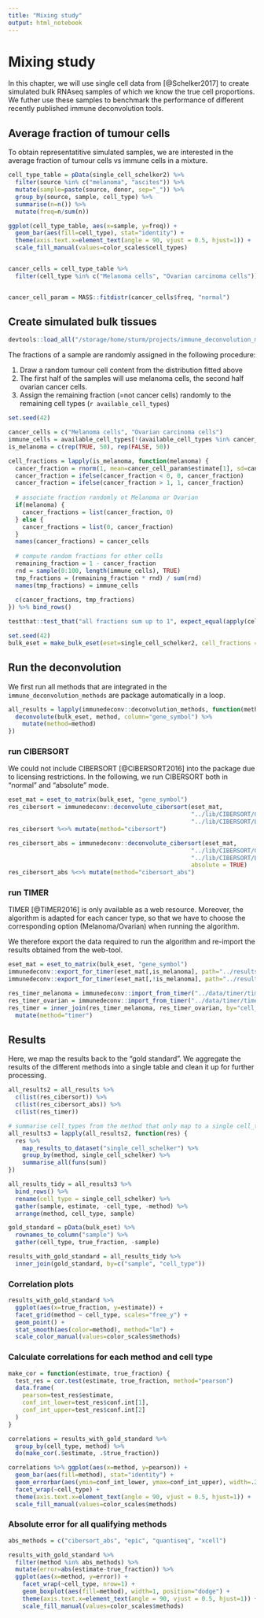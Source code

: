 ```yaml
---
title: "Mixing study"
output: html_notebook
---
```


# Mixing study

In this chapter, we will use single cell data from [@Schelker2017] to create simulated bulk RNAseq samples 
of which we know the true cell proportions. We futher use these samples to benchmark the performance of different recently published immune deconvolution tools. 

## Average fraction of tumour cells
To obtain representatitive simulated samples, we are interested in the average fraction of tumour cells vs immune cells in a mixture. 

```r
cell_type_table = pData(single_cell_schelker2) %>%
  filter(source %in% c("melanoma", "ascites")) %>%
  mutate(sample=paste(source, donor, sep="_")) %>% 
  group_by(source, sample, cell_type) %>% 
  summarise(n=n()) %>%
  mutate(freq=n/sum(n))

ggplot(cell_type_table, aes(x=sample, y=freq)) +
  geom_bar(aes(fill=cell_type), stat="identity") + 
  theme(axis.text.x=element_text(angle = 90, vjust = 0.5, hjust=1)) + 
  scale_fill_manual(values=color_scales$cell_types)


cancer_cells = cell_type_table %>% 
  filter(cell_type %in% c("Melanoma cells", "Ovarian carcinoma cells")) 


cancer_cell_param = MASS::fitdistr(cancer_cells$freq, "normal")
```



## Create simulated bulk tissues
```r
devtools::load_all("/storage/home/sturm/projects/immune_deconvolution_methods")
```

The fractions of a sample are randomly assigned in the following procedure: 

1. Draw a random tumour cell content from the distribution fitted above
2. The first half of the samples will use melanoma cells, the second half ovarian cancer cells. 
3. Assign the remaining fraction (=not cancer cells)  randomly to the remaining cell types (`r available_cell_types`)

```r
set.seed(42)

cancer_cells = c("Melanoma cells", "Ovarian carcinoma cells")
immune_cells = available_cell_types[!(available_cell_types %in% cancer_cells)]
is_melanoma = c(rep(TRUE, 50), rep(FALSE, 50))

cell_fractions = lapply(is_melanoma, function(melanoma) {
  cancer_fraction = rnorm(1, mean=cancer_cell_param$estimate[1], sd=cancer_cell_param$estimate[2])
  cancer_fraction = ifelse(cancer_fraction < 0, 0, cancer_fraction)
  cancer_fraction = ifelse(cancer_fraction > 1, 1, cancer_fraction)
  
  # associate fraction randomly ot Melanoma or Ovarian
  if(melanoma) {
    cancer_fractions = list(cancer_fraction, 0)
  } else {
    cancer_fractions = list(0, cancer_fraction)
  }
  names(cancer_fractions) = cancer_cells
  
  # compute random fractions for other cells
  remaining_fraction = 1 - cancer_fraction
  rnd = sample(0:100, length(immune_cells), TRUE)
  tmp_fractions = (remaining_fraction * rnd) / sum(rnd)
  names(tmp_fractions) = immune_cells
  
  c(cancer_fractions, tmp_fractions)
}) %>% bind_rows()

testthat::test_that("all fractions sum up to 1", expect_equal(apply(cell_fractions, 1, sum), rep(1, 100)))
```


```r
set.seed(42)
bulk_eset = make_bulk_eset(eset=single_cell_schelker2, cell_fractions = cell_fractions, n_cells=500)
```


## Run the deconvolution
We first run all methods that are integrated in the `immune_deconvolution_methods` are package automatically in a loop. 
```r
all_results = lapply(immunedeconv::deconvolution_methods, function(method) {
  deconvolute(bulk_eset, method, column="gene_symbol") %>%
    mutate(method=method)
})
```

### run CIBERSORT
We could not include CIBERSORT [@CIBERSORT2016] into the package due to licensing restrictions. 
In the following, we run CIBERSORT both in "normal" and "absolute" mode. 

```r
eset_mat = eset_to_matrix(bulk_eset, "gene_symbol")
res_cibersort = immunedeconv::deconvolute_cibersort(eset_mat, 
                                                    "../lib/CIBERSORT/CIBERSORT.R",
                                                    "../lib/CIBERSORT/LM22.txt") 
res_cibersort %<>% mutate(method="cibersort")

res_cibersort_abs = immunedeconv::deconvolute_cibersort(eset_mat, 
                                                    "../lib/CIBERSORT/CIBERSORT.R",
                                                    "../lib/CIBERSORT/LM22.txt",
                                                    absolute = TRUE) 
res_cibersort_abs %<>% mutate(method="cibersort_abs")
```

### run TIMER
TIMER [@TIMER2016] is only available as a web resource. Moreover, the algorithm is adapted for each cancer type, so that we have to choose the corresponding option (Melanoma/Ovarian) when running the algorithm. 

We therefore export the data required to run the algorithm and re-import the results obtained from the web-tool. 

```r
eset_mat = eset_to_matrix(bulk_eset, "gene_symbol")
immunedeconv::export_for_timer(eset_mat[,is_melanoma], path="../results/timer_input_melanoma.tsv")
immunedeconv::export_for_timer(eset_mat[,!is_melanoma], path="../results/timer_input_ovarian.tsv")

res_timer_melanoma = immunedeconv::import_from_timer("../data/timer/timer_result_melanoma.csv")
res_timer_ovarian = immunedeconv::import_from_timer("../data/timer/timer_result_ovarian.csv")
res_timer = inner_join(res_timer_melanoma, res_timer_ovarian, by="cell_type") %>%
  mutate(method="timer")
```

## Results

Here, we map the results back to the "gold standard". We aggregate the results of the different methods
into a single table and clean it up for further processing. 
```r
all_results2 = all_results %>% 
  c(list(res_cibersort)) %>%
  c(list(res_cibersort_abs)) %>% 
  c(list(res_timer))

# summarise cell_types from the method that only map to a single cell_type in the reference dataset (namely monocytes and macrophages)
all_results3 = lapply(all_results2, function(res) {
  res %>% 
    map_results_to_dataset("single_cell_schelker") %>% 
    group_by(method, single_cell_schelker) %>%   
    summarise_all(funs(sum)) 
})

all_results_tidy = all_results3 %>%
  bind_rows() %>%
  rename(cell_type = single_cell_schelker) %>%
  gather(sample, estimate, -cell_type, -method) %>%
  arrange(method, cell_type, sample)

gold_standard = pData(bulk_eset) %>%
  rownames_to_column("sample") %>%
  gather(cell_type, true_fraction, -sample)

results_with_gold_standard = all_results_tidy %>%
  inner_join(gold_standard, by=c("sample", "cell_type"))

```

### Correlation plots
```r
results_with_gold_standard %>%
  ggplot(aes(x=true_fraction, y=estimate)) +
  facet_grid(method ~ cell_type, scales="free_y") +
  geom_point() +
  stat_smooth(aes(color=method), method="lm") + 
  scale_color_manual(values=color_scales$methods)
```


### Calculate correlations for each method and cell type
```r
make_cor = function(estimate, true_fraction) {
  test_res = cor.test(estimate, true_fraction, method="pearson")
  data.frame(
    pearson=test_res$estimate,
    conf_int_lower=test_res$conf.int[1],
    conf_int_upper=test_res$conf.int[2]
  )
}

correlations = results_with_gold_standard %>%
  group_by(cell_type, method) %>%
  do(make_cor(.$estimate, .$true_fraction))

correlations %>% ggplot(aes(x=method, y=pearson)) +
  geom_bar(aes(fill=method), stat="identity") +
  geom_errorbar(aes(ymin=conf_int_lower, ymax=conf_int_upper), width=.2) + 
  facet_wrap(~cell_type) + 
  theme(axis.text.x=element_text(angle = 90, vjust = 0.5, hjust=1)) +
  scale_fill_manual(values=color_scales$methods)
```


### Absolute error for all qualifying methods
```r
abs_methods = c("cibersort_abs", "epic", "quantiseq", "xcell")

results_with_gold_standard %>% 
  filter(method %in% abs_methods) %>% 
  mutate(error=abs(estimate-true_fraction)) %>%
  ggplot(aes(x=method, y=error)) + 
    facet_wrap(~cell_type, nrow=1) + 
    geom_boxplot(aes(fill=method), width=1, position="dodge") +
    theme(axis.text.x=element_text(angle = 90, vjust = 0.5, hjust=1)) +
    scale_fill_manual(values=color_scales$methods) 

```

